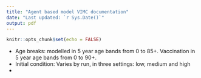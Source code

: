 ```yaml
---
title: "Agent based model VIMC documentation"
date: "Last updated: `r Sys.Date()`"
output: pdf
---
```

    
```r
knitr::opts_chunk$set(echo = FALSE)
```

* Age breaks: modelled in 5 year age bands from 0 to 85+. Vaccination in 5 year age bands from 0 to 90+.
* Initial condition: Varies by run, in three settings: low, medium and high
* 